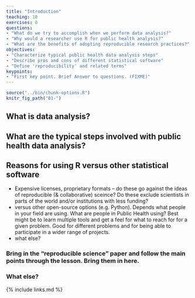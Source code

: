 ```yaml
---
title: "Introduction"
teaching: 10
exercises: 0
questions:
- "What do we try to accomplish when we perform data analysis?"
- "Why would a researcher use R for public health analysis?"
- "What are the benefits of adopting reproducible research practices?"
objectives:
- "Characterize typical public health data analysis steps"
- "Describe pros and cons of different statistical software"
- "Define 'reproducibility' and related terms"
keypoints:
- "First key point. Brief Answer to questions. (FIXME)"
---
```


```r
source("../bin/chunk-options.R")
knitr_fig_path("01-")
```

## What is data analysis?

## What are the typical steps involved with public health data analysis?


## Reasons for using R versus other statistical software

- Expensive licenses, proprietary formats -- do these go against the ideas of reproducible (& collaborative) sceince?  Do these exclude scientists in parts of the world and/or institutions with less funding?
- versus other open-source options (e.g. Python).   Depends what people in your field are using.  What are people in Public Health using?   Best might be to learn multiple tools and get a feel for what to reach for for a given problem.  Good for different problems and for being able to participate in a wider range of projects.
- what else?

### Bring in the "reproducible science" paper and follow the main points through the lesson.  Bring them in here.

### What else?

{% include links.md %}


